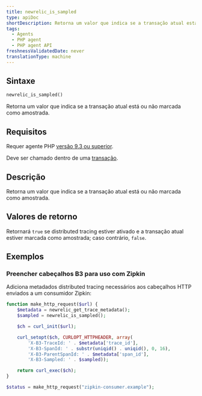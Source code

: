 ```yaml
---
title: newrelic_is_sampled
type: apiDoc
shortDescription: Retorna um valor que indica se a transação atual está ou não marcada como amostrada.
tags:
  - Agents
  - PHP agent
  - PHP agent API
freshnessValidatedDate: never
translationType: machine
---
```


## Sintaxe

```php
newrelic_is_sampled()
```

Retorna um valor que indica se a transação atual está ou não marcada como amostrada.

## Requisitos

Requer agente PHP [versão 9.3 ou superior](/docs/release-notes/agent-release-notes/php-release-notes).

Deve ser chamado dentro de uma [transação](/docs/accounts-partnerships/education/getting-started-new-relic/glossary#transaction).

## Descrição

Retorna um valor que indica se a transação atual está ou não marcada como amostrada.

## Valores de retorno

Retornará `true` se distributed tracing estiver ativado e a transação atual estiver marcada como amostrada; caso contrário, `false`.

## Exemplos

### Preencher cabeçalhos B3 para uso com Zipkin

Adiciona metadados distributed tracing necessários aos cabeçalhos HTTP enviados a um consumidor Zipkin:

```php
function make_http_request($url) {
    $metadata = newrelic_get_trace_metadata();
    $sampled = newrelic_is_sampled();

    $ch = curl_init($url);

    curl_setopt($ch, CURLOPT_HTTPHEADER, array(
        'X-B3-TraceId: ' . $metadata['trace_id'],
        'X-B3-SpanId: ' . substr(uniqid() . uniqid(), 0, 16),
        'X-B3-ParentSpanId: ' . $metadata['span_id'],
        'X-B3-Sampled: ' . $sampled));

    return curl_exec($ch);
}

$status = make_http_request("zipkin-consumer.example");
```
